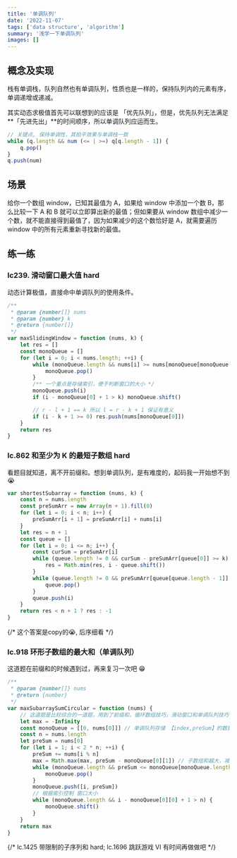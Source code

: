 ```yaml
---
title: '单调队列'
date: '2022-11-07'
tags: ['data structure', 'algorithm']
summary: '浅学一下单调队列'
images: []
---
```


## 概念及实现

栈有单调栈，队列自然也有单调队列，性质也是一样的，保持队列内的元素有序，单调递增或递减。

其实动态求极值首先可以联想到的应该是 「优先队列」，但是，优先队列无法满足**「先进先出」**的时间顺序，所以单调队列应运而生。

```js
// 关键点, 保持单调性，其拍平效果与单调栈一致
while (q.length && num (<= | >=) q[q.length - 1]) {
    q.pop()
}
q.push(num)
```

## 场景

给你一个数组 window，已知其最值为 A，如果给 window 中添加一个数 B，那么比较一下 A 和 B 就可以立即算出新的最值；但如果要从 window 数组中减少一个数，就不能直接得到最值了，因为如果减少的这个数恰好是 A，就需要遍历 window 中的所有元素重新寻找新的最值。

## 练一练

### lc239. 滑动窗口最大值 hard

动态计算极值，直接命中单调队列的使用条件。

```js
/**
 * @param {number[]} nums
 * @param {number} k
 * @return {number[]}
 */
var maxSlidingWindow = function (nums, k) {
    let res = []
    const monoQueue = []
    for (let i = 0; i < nums.length; ++i) {
        while (monoQueue.length && nums[i] >= nums[monoQueue[monoQueue.length - 1]]) {
            monoQueue.pop()
        }
        /** 一个重点是存储索引，便于判断窗口的大小 */
        monoQueue.push(i)
        if (i - monoQueue[0] + 1 > k) monoQueue.shift()

        // r - l + 1 == k 所以 l = r - k + 1 保证有意义
        if (i - k + 1 >= 0) res.push(nums[monoQueue[0]])
    }
    return res
}
```

### lc.862 和至少为 K 的最短子数组 hard

看题目就知道，离不开前缀和。想到单调队列，是有难度的，起码我一开始想不到 😭

```js
var shortestSubarray = function (nums, k) {
    const n = nums.length
    const preSumArr = new Array(n + 1).fill(0)
    for (let i = 0; i < n; i++) {
        preSumArr[i + 1] = preSumArr[i] + nums[i]
    }
    let res = n + 1
    const queue = []
    for (let i = 0; i <= n; i++) {
        const curSum = preSumArr[i]
        while (queue.length != 0 && curSum - preSumArr[queue[0]] >= k) {
            res = Math.min(res, i - queue.shift())
        }
        while (queue.length != 0 && preSumArr[queue[queue.length - 1]] >= curSum) {
            queue.pop()
        }
        queue.push(i)
    }
    return res < n + 1 ? res : -1
}
```

{/* 这个答案是copy的😭, 后序细看 */}

### lc.918 环形子数组的最大和（单调队列）

这道题在前缀和的时候遇到过，再来复习一次吧 😁

```js
/**
 * @param {number[]} nums
 * @return {number}
 */
var maxSubarraySumCircular = function (nums) {
    // 这道题是比较综合的一道题，用到了前缀和，循环数组技巧，滑动窗口和单调队列技巧
    let max = -Infinity
    const monoQueue = [[0, nums[0]]] // 单调队列存储 【index,preSum】的数据结构
    const n = nums.length
    let preSum = nums[0]
    for (let i = 1; i < 2 * n; ++i) {
        preSum += nums[i % n]
        max = Math.max(max, preSum - monoQueue[0][1]) // 子数组和越大，减去的就应该越小
        while (monoQueue.length && preSum <= monoQueue[monoQueue.length - 1][1]) {
            monoQueue.pop()
        }
        monoQueue.push([i, preSum])
        // 根据索引控制 窗口大小
        while (monoQueue.length && i - monoQueue[0][0] + 1 > n) {
            monoQueue.shift()
        }
    }
    return max
}
```

{/* lc.1425 带限制的子序列和 hard; lc.1696 跳跃游戏 VI  有时间再做做吧 */}
